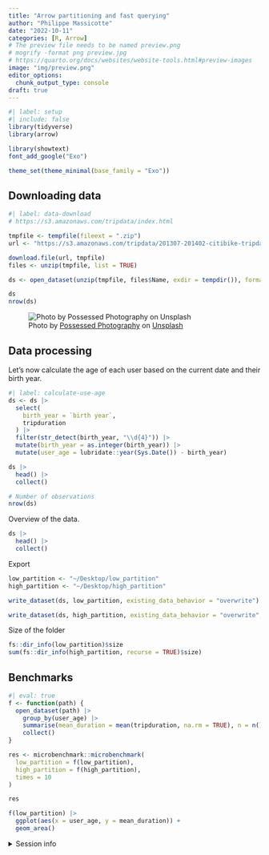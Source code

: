 ```yaml
---
title: "Arrow partitioning and fast querying"
author: "Philippe Massicotte"
date: "2022-10-11"
categories: [R, Arrow]
# The preview file needs to be named preview.png
# mogrify -format png preview.jpg
# https://quarto.org/docs/websites/website-tools.html#preview-images
image: "img/preview.png" 
editor_options: 
  chunk_output_type: console
draft: true
---
```


```r
#| label: setup
#| include: false
library(tidyverse)
library(arrow)

library(showtext)
font_add_google("Exo")

theme_set(theme_minimal(base_family = "Exo"))
```

## Downloading data

```r
#| label: data-download
# https://s3.amazonaws.com/tripdata/index.html

tmpfile <- tempfile(fileext = ".zip")
url <- "https://s3.amazonaws.com/tripdata/201307-201402-citibike-tripdata.zip"

download.file(url, tmpfile)
files <- unzip(tmpfile, list = TRUE)

ds <- open_dataset(unzip(tmpfile, files$Name, exdir = tempdir()), format = "csv")

ds
nrow(ds)
```

![Photo by <a href="https://unsplash.com/@possessedphotography?utm_source=unsplash&utm_medium=referral&utm_content=creditCopyText">Possessed Photography</a> on <a href="https://unsplash.com/s/photos/arrow?utm_source=unsplash&utm_medium=referral&utm_content=creditCopyText">Unsplash</a>](img/preview.png){fig-alt="A bunch of arrows on a wall" fig-align="center"}

## Data processing

Let's now calculate the age of each user based on the current date and their birth year.

```r
#| label: calculate-use-age
ds <- ds |>
  select(
    birth_year = `birth year`,
    tripduration
  ) |>
  filter(str_detect(birth_year, "\\d{4}")) |>
  mutate(birth_year = as.integer(birth_year)) |> 
  mutate(user_age = lubridate::year(Sys.Date()) - birth_year) 

ds |>
  head() |>
  collect()

# Number of observations
nrow(ds)
```


Overview of the data.

```r
ds |>
  head() |>
  collect()
```

Export

```r
low_partition <- "~/Desktop/low_partition" 
high_partition <- "~/Desktop/high_partition" 

write_dataset(ds, low_partition, existing_data_behavior = "overwrite")

write_dataset(ds, high_partition, existing_data_behavior = "overwrite", partitioning = "birth_year", )
```

Size of the folder

```r
fs::dir_info(low_partition)$size
sum(fs::dir_info(high_partition, recurse = TRUE)$size)
```

## Benchmarks

```r
#| eval: true
f <- function(path) {
  open_dataset(path) |>
    group_by(user_age) |>
    summarise(mean_duration = mean(tripduration, na.rm = TRUE), n = n()) |>
    collect()
}

res <- microbenchmark::microbenchmark(
  low_partition = f(low_partition),
  high_partition = f(high_partition),
  times = 10
)

res
```

```r
f(low_partition) |>
  ggplot(aes(x = user_age, y = mean_duration)) +
  geom_area()
```

<details>
  
<summary>Session info</summary>

```r
## Reproducibility info
options(width = 120)
devtools::session_info()
```

</details>

